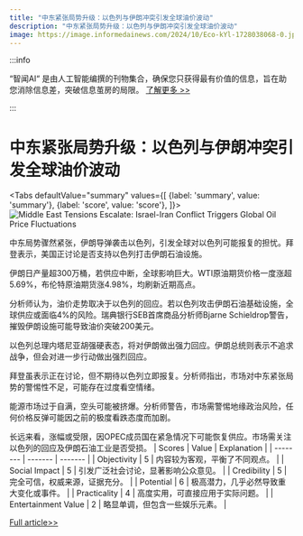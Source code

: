```yaml
---
title: "中东紧张局势升级：以色列与伊朗冲突引发全球油价波动"
description: "中东紧张局势升级：以色列与伊朗冲突引发全球油价波动"
image: https://image.informedainews.com/2024/10/Eco-kYl-1728038068-0.jpg
---
```



:::info

“智闻AI“ 是由人工智能编撰的刊物集合，确保您只获得最有价值的信息，旨在助您消除信息差，突破信息茧房的局限。  [了解更多 >>](/)

:::

# 中东紧张局势升级：以色列与伊朗冲突引发全球油价波动


<Tabs
	defaultValue="summary"
	values={[
	{label: 'summary', value: 'summary'},
	{label: 'score', value: 'score'},
]}>
<TabItem value="summary">
<img
  src="https://image.informedainews.com/2024/10/Eco-kYl-1728038068-0.jpg"
  alt="Middle East Tensions Escalate: Israel-Iran Conflict Triggers Global Oil Price Fluctuations"
/>



中东局势骤然紧张，伊朗导弹袭击以色列，引发全球对以色列可能报复的担忧。拜登表示，美国正讨论是否支持以色列打击伊朗石油设施。

伊朗日产量超300万桶，若供应中断，全球影响巨大。WTI原油期货价格一度涨超5.69%，布伦特原油期货涨4.98%，均刷新近期高点。

分析师认为，油价走势取决于以色列的回应。若以色列攻击伊朗石油基础设施，全球供应或面临4%的风险。瑞典银行SEB首席商品分析师Bjarne Schieldrop警告，摧毁伊朗设施可能导致油价突破200美元。

以色列总理内塔尼亚胡强硬表态，将对伊朗做出强力回应。伊朗总统则表示不追求战争，但会对进一步行动做出强烈回应。

拜登虽表示正在讨论，但不期待以色列立即报复。分析师指出，市场对中东紧张局势的警惕性不足，可能存在过度看空情绪。

能源市场过于自满，空头可能被挤爆。分析师警告，市场需警惕地缘政治风险，任何价格反弹可能因之前的极度看跌态度而加剧。

长远来看，涨幅或受限，因OPEC成员国在紧急情况下可能恢复供应。市场需关注以色列的回应及伊朗石油工业是否受损。
</TabItem>
<TabItem value="score">
	| Scores     | Value   | Explanation |
	| -------- | ------- | ------- |
	| Objectivity  | 5    | 内容较为客观，平衡了不同观点。    |
	| Social Impact | 5     | 引发广泛社会讨论，显著影响公众意见。    |
	| Credibility    | 5    | 完全可信，权威来源，证据充分。    |
	| Potential    | 6    | 极高潜力，几乎必然导致重大变化或事件。    |
	| Practicality    | 4    | 高度实用，可直接应用于实际问题。    |
	| Entertainment Value    | 2    | 略显单调，但包含一些娱乐元素。    |
</TabItem>
</Tabs>

[Full article>>](https://wallstreetcn.com/articles/3729479)

